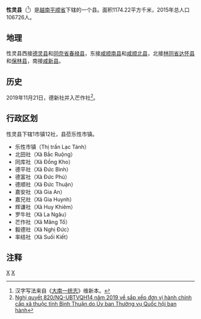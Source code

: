 {{Infobox Settlement
|name                   = 性灵县
|settlement_type        = 县
|official_name          = 
|other_name             = 
|native_name            = {{lang|vi|Huyện Tánh Linh}}
|nickname               = 
|motto                  = 
|image_skyline          = Bình minh Đức Mẹ Tà Pao - panoramio.jpg
|imagesize              = 
|image_caption          = 
|image_flag             = 
|flag_size              = 
|image_seal             = 
|seal_size              = 
|image_shield           = 
|shield_size            = 
|image_blank_emblem     = 
|blank_emblem_size      = 
|image_map              = {{Infobox mapframe|frame-width=250|zoom=10}}
|mapsize                = 
|map_caption            = 
|image_map1             = 
|mapsize1               = 
|map_caption1           = 
|pushpin_map            = Vietnam
|pushpin_label_position = bottom
|pushpin_map_caption    = 
|pushpin_map1           = 
|pushpin_label_position1= 
|pushpin_map_caption1   = 
|subdivision_type       = 国家
|subdivision_name       = {{flag|Vietnam}}
|subdivision_type1      = [[越南行政区划|省]]
|subdivision_name1      = [[平顺省|平顺省]]
|subdivision_type2      = 行政区划
|subdivision_name2      = 1市镇12社
|subdivision_type3      = 
|subdivision_name3      = 
|seat_type              = 县莅
|seat                   = {{link-vi|乐性市镇|Lạc Tánh}}
|government_type        = 
|leader_title           = 
|leader_name            = 
|leader_title1          = 
|leader_name1           = 
|established_title      = 
|established_date       = 
|area_magnitude         = 
|unit_pref              = 
|area_footnotes         = 
|area_total_km2         = 1174.22
|area_land_km2          = 
|area_water_km2         = 
|area_water_percent     = 
|area_urban_km2         = 
|area_metro_km2         = 
|population_as_of       = 2015年
|population_footnotes   = 
|population_note        = 
|population_total       = 106726
|population_density_km2 = auto
|population_metro             = 
|population_density_metro_km2 = 
|population_urban             = 
|population_density_urban_km2 = 
|timezone               = [[越南标准时间|越南标准时间]]
|utc_offset             = +7
|elevation_footnotes    = 
|elevation_m            = 
|coor_type              = 
|coordinates            = 
|postal_code_type       = 
|postal_code            = 
|area_code              = 
|website                = [http://tanhlinh.binhthuan.gov.vn 性灵县电子信息门户网站]
|footnotes              = 
}}
'''性灵县'''（{{vie|v='''Huyện Tánh Linh'''|hn=縣性靈}}<ref>汉字写法来自《[[大南一统志|大南一统志]]》维新本。</ref>）是[[越南|越南]][[平顺省|平顺省]]下辖的一个县。面积1174.22平方千米，2015年总人口106726人。

==地理==
性灵县西接[[德灵县|德灵县]]和[[同奈省|同奈省]][[春禄县|春禄县]]，东接[[咸顺南县|咸顺南县]]和[[咸顺北县|咸顺北县]]，北接[[林同省|林同省]][[达怀县|达怀县]]和[[保林县_(林同省)|保林县]]，南接[[咸新县|咸新县]]。

==历史==
2019年11月21日，德新社并入芒作社<ref>[https://snv.binhthuan.gov.vn/SiteFolders/snoivu/4796/2019/T11/XDCQ/NQ%20820.pdf Nghị quyết 820/NQ-UBTVQH14 năm 2019 về sắp xếp đơn vị hành chính cấp xã thuộc tỉnh Bình Thuận do Ủy ban Thường vụ Quốc hội ban hành]{{Dead link}}</ref>。

==行政区划==
性灵县下辖1市镇12社，县莅乐性市镇。
*乐性市镇（Thị trấn Lạc Tánh）
*北田社（Xã Bắc Ruộng）
*同库社（Xã Đồng Kho）
*德平社（Xã Đức Bình）
*德富社（Xã Đức Phú）
*德顺社（Xã Đức Thuận）
*嘉安社（Xã Gia An）
*嘉兄社（Xã Gia Huynh）
*辉谦社（Xã Huy Khiêm）
*罗牛社（Xã La Ngâu）
*芒作社（Xã Măng Tố）
*毅德社（Xã Nghị Đức）
*率结社（Xã Suối Kiết）

==注释==
{{reflist}}
{{平顺省行政区划}}
{{越南南中部之县市镇区域划分}}

[[Category:平顺省|X]]
[[Category:越南县份|X]]